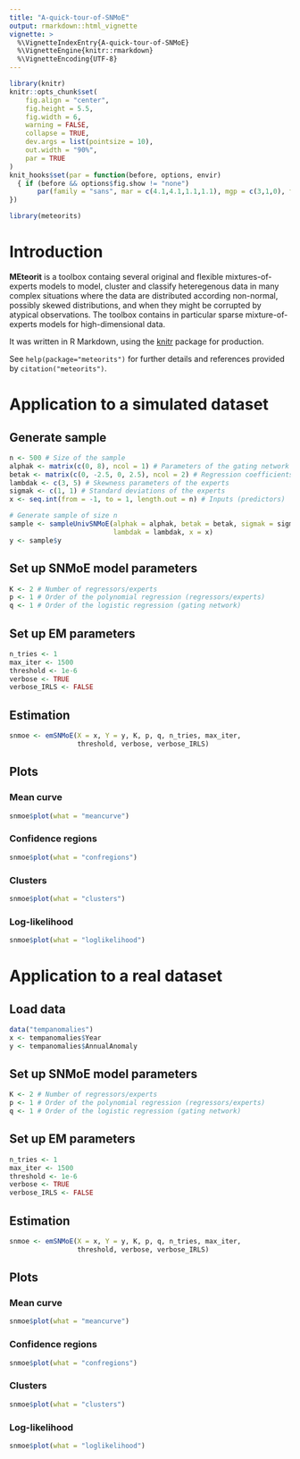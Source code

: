 ```yaml
---
title: "A-quick-tour-of-SNMoE"
output: rmarkdown::html_vignette
vignette: >
  %\VignetteIndexEntry{A-quick-tour-of-SNMoE}
  %\VignetteEngine{knitr::rmarkdown}
  %\VignetteEncoding{UTF-8}
---
```


```r
library(knitr)
knitr::opts_chunk$set(
	fig.align = "center",
	fig.height = 5.5,
	fig.width = 6,
	warning = FALSE,
	collapse = TRUE,
	dev.args = list(pointsize = 10),
	out.width = "90%",
	par = TRUE
)
knit_hooks$set(par = function(before, options, envir)
  { if (before && options$fig.show != "none") 
       par(family = "sans", mar = c(4.1,4.1,1.1,1.1), mgp = c(3,1,0), tcl = -0.5)
})
```

```r
library(meteorits)
```

# Introduction

**MEteorit** is a toolbox containg several original and flexible 
mixtures-of-experts models to model, cluster and classify heteregenous data in 
many complex situations where the data are distributed according non-normal, 
possibly skewed distributions, and when they might be corrupted by atypical
observations. The toolbox contains in particular sparse mixture-of-experts 
models for high-dimensional data. 

It was written in R Markdown, using the [knitr](https://cran.r-project.org/package=knitr) 
package for production. 

See `help(package="meteorits")` for further details and references provided by
`citation("meteorits")`.

# Application to a simulated dataset

## Generate sample

```r
n <- 500 # Size of the sample
alphak <- matrix(c(0, 8), ncol = 1) # Parameters of the gating network
betak <- matrix(c(0, -2.5, 0, 2.5), ncol = 2) # Regression coefficients of the experts
lambdak <- c(3, 5) # Skewness parameters of the experts
sigmak <- c(1, 1) # Standard deviations of the experts
x <- seq.int(from = -1, to = 1, length.out = n) # Inputs (predictors)

# Generate sample of size n
sample <- sampleUnivSNMoE(alphak = alphak, betak = betak, sigmak = sigmak, 
                          lambdak = lambdak, x = x)
y <- sample$y
```

## Set up SNMoE model parameters

```r
K <- 2 # Number of regressors/experts
p <- 1 # Order of the polynomial regression (regressors/experts)
q <- 1 # Order of the logistic regression (gating network)
```

## Set up EM parameters

```r
n_tries <- 1
max_iter <- 1500
threshold <- 1e-6
verbose <- TRUE
verbose_IRLS <- FALSE
```

## Estimation

```r
snmoe <- emSNMoE(X = x, Y = y, K, p, q, n_tries, max_iter, 
                 threshold, verbose, verbose_IRLS)
```


## Plots

### Mean curve

```r
snmoe$plot(what = "meancurve")
```

### Confidence regions

```r
snmoe$plot(what = "confregions")
```

### Clusters

```r
snmoe$plot(what = "clusters")
```

### Log-likelihood

```r
snmoe$plot(what = "loglikelihood")
```

# Application to a real dataset

## Load data

```r
data("tempanomalies")
x <- tempanomalies$Year
y <- tempanomalies$AnnualAnomaly
```

## Set up SNMoE model parameters

```r
K <- 2 # Number of regressors/experts
p <- 1 # Order of the polynomial regression (regressors/experts)
q <- 1 # Order of the logistic regression (gating network)
```

## Set up EM parameters

```r
n_tries <- 1
max_iter <- 1500
threshold <- 1e-6
verbose <- TRUE
verbose_IRLS <- FALSE
```

## Estimation

```r
snmoe <- emSNMoE(X = x, Y = y, K, p, q, n_tries, max_iter, 
                 threshold, verbose, verbose_IRLS)
```


## Plots

### Mean curve

```r
snmoe$plot(what = "meancurve")
```

### Confidence regions

```r
snmoe$plot(what = "confregions")
```

### Clusters

```r
snmoe$plot(what = "clusters")
```

### Log-likelihood

```r
snmoe$plot(what = "loglikelihood")
```
